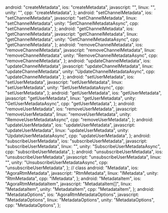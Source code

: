   android: "createMetadata",
  ios: "createMetadata",
  javascript: "",
  linux: "",
  unity: "",
  cpp: "createMetadata",
};
  android: "setChannelMetadata",
  ios: "setChannelMetadata",
  javascript: "setChannelMetadata",
  linux: "setChannelMetadata",
  unity: "SetChannelMetadataAsync",
  cpp: "setChannelMetadata",
};
  android: "getChannelMetadata",
  ios: "getChannelMetadata",
  javascript: "getChannelMetadata",
  linux: "getChannelMetadata",
  unity: "GetChannelMetadataAsync",
  cpp: "getChannelMetadata",
};
  android: "removeChannelMetadata",
  ios: "removeChannelMetadata",
  javascript: "removeChannelMetadata",
  linux: "removeChannelMetadata",
  unity: "RemoveChannelMetadataAsync",
  cpp: "removeChannelMetadata",
};
  android: "updateChannelMetadata",
  ios: "updateChannelMetadata",
  javascript: "updateChannelMetadata",
  linux: "updateChannelMetadata",
  unity: "UpdateChannelMetadataAsync",
  cpp: "updateChannelMetadata",
};
  android: "setUserMetadata",
  ios: "setUserMetadata",
  javascript: "setUserMetadata",
  linux: "setUserMetadata",
  unity: "SetUserMetadataAsync",
  cpp: "setUserMetadata",
};
  android: "getUserMetadata",
  ios: "getUserMetadata",
  javascript: "getUserMetadata",
  linux: "getUserMetadata",
  unity: "GetUserMetadataAsync",
  cpp: "getUserMetadata",
};
  android: "removeUserMetadata",
  ios: "removeUserMetadata",
  javascript: "removeUserMetadata",
  linux: "removeUserMetadata",
  unity: "RemoveUserMetadataAsync",
  cpp: "removeUserMetadata",
};
  android: "updateUserMetadata",
  ios: "updateUserMetadata",
  javascript: "updateUserMetadata",
  linux: "updateUserMetadata",
  unity: "UpdateUserMetadataAsync",
  cpp: "updateUserMetadata",
};
  android: "subscribeUserMetadata",
  ios: "subscribeUserMetadata",
  javascript: "subscribeUserMetadata",
  linux: "",
  unity: "SubscribeUserMetadataAsync",
  cpp: "subscribeUserMetadata",
};
  android: "unsubscribeUserMetadata",
  ios: "unsubscribeUserMetadata",
  javascript: "unsubscribeUserMetadata",
  linux: "",
  unity: "UnsubscribeUserMetadataAsync",
  cpp: "unsubscribeUserMetadata",
};
// class
  android: "Metadata",
  ios: "AgoraRtmMetadata",
  javascript: "RtmMetadata",
  linux: "IMetadata",
  unity: "RtmMetadata",
  cpp: "IMetadata",
};
  android: "MetadataItem",
  ios: "AgoraRtmMetadataItem",
  javascript: "MetadataItem[]",
  linux: "MetadataItem",
  unity: "MetadataItem",
  cpp: "MetadataItem",
};
  android: "MetadataOptions",
  ios: "AgoraRtmMetadataOptions",
  javascript: "MetadataOptions",
  linux: "MetadataOptions",
  unity: "MetadataOptions",
  cpp: "MetadataOptions",
};